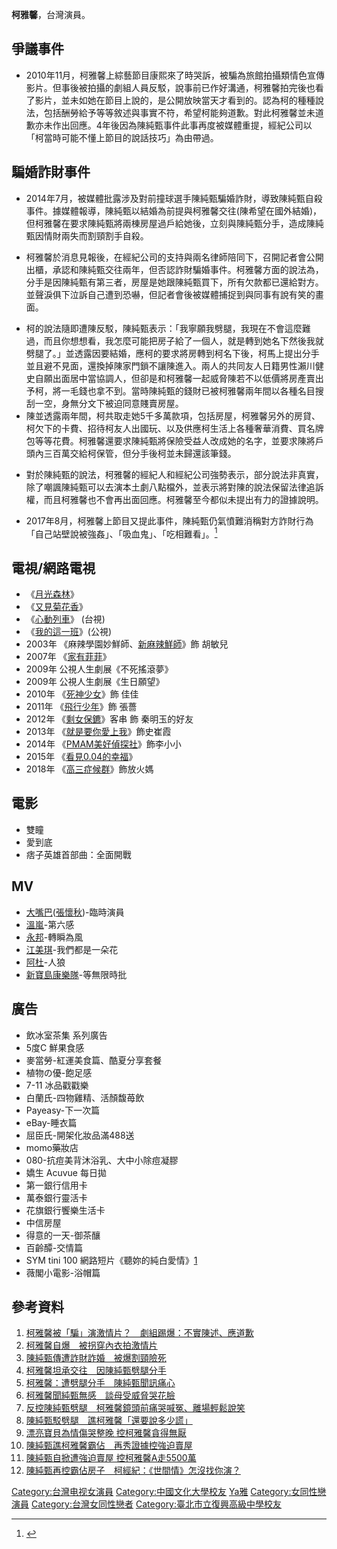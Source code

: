 {{藝人
|姓名=柯雅馨  
|類型=女藝人
|出生日期={{birth_date_and_age|1980|3|3}}
|教育程度=[[中國文化大學|中國文化大學]]戲劇學系
|經紀公司=
}}
'''柯雅馨'''{{BD|1980年|3月3日|catIdx=Ke柯}}，台灣演員。

== 爭議事件 ==

* 2010年11月，柯雅馨上綜藝節目康熙來了時哭訴，被騙為旅館拍攝類情色宣傳影片。但事後被拍攝的劇組人員反駁，說事前已作好溝通，柯雅馨拍完後也看了影片，並未如她在節目上說的，是公開放映當天才看到的。認為柯的種種說法，包括酬勞給予等等敘述與事實不符，希望柯能夠道歉。對此柯雅馨並未道歉亦未作出回應。4年後因為陳純甄事件此事再度被媒體重提，經紀公司以「柯當時可能不懂上節目的說話技巧」為由帶過。

== 騙婚詐財事件 ==
* 2014年7月，被媒體批露涉及對前撞球選手陳純甄騙婚詐財，導致陳純甄自殺事件。據媒體報導，陳純甄以結婚為前提與柯雅馨交往(陳希望在國外結婚)，但柯雅馨在要求陳純甄將兩棟房屋過戶給她後，立刻與陳純甄分手，造成陳純甄因情財兩失而割頸割手自殺。

* 柯雅馨於消息見報後，在經紀公司的支持與兩名律師陪同下，召開記者會公開出櫃，承認和陳純甄交往兩年，但否認詐財騙婚事件。柯雅馨方面的說法為，分手是因陳純甄有第三者，房屋是她跟陳純甄買下，所有欠款都已還給對方。並聲淚俱下泣訴自己遭到恐嚇，但記者會後被媒體捕捉到與同事有說有笑的畫面。

* 柯的說法隨即遭陳反駁，陳純甄表示：「我寧願我劈腿，我現在不會這麼難過，而且你想想看，我怎麼可能把房子給了一個人，就是轉到她名下然後我就劈腿了。」並透露因要結婚，應柯的要求將房轉到柯名下後，柯馬上提出分手並且避不見面，還換掉陳家門鎖不讓陳進入。兩人的共同友人日籍男性瀨川健史自願出面居中當協調人，但卻是和柯雅馨一起威脅陳若不以低價將房產賣出予柯，將一毛錢也拿不到。當時陳純甄的錢財已被柯雅馨兩年間以各種名目搜刮一空，身無分文下被迫同意賤賣房屋。
* 陳並透露兩年間，柯共取走她5千多萬款項，包括房屋，柯雅馨另外的房貸、柯欠下的卡費、招待柯友人出國玩、以及供應柯生活上各種奢華消費、買名牌包等等花費。柯雅馨還要求陳純甄將保險受益人改成她的名字，並要求陳將戶頭內三百萬交給柯保管，但分手後柯並未歸還該筆錢。

* 對於陳純甄的說法，柯雅馨的經紀人和經紀公司強勢表示，部分說法非真實，除了嘲諷陳純甄可以去演本土劇八點檔外，並表示將對陳的說法保留法律追訴權，而且柯雅馨也不會再出面回應。柯雅馨至今都似未提出有力的證據說明。

* 2017年8月，柯雅馨上節目又提此事件，陳純甄仍氣憤難消稱對方詐財行為「自己站壁說被強姦」、「吸血鬼」、「吃相難看」。<ref>{{cite news |url=https://star.ettoday.net/news/997927#ixzz5VytJhJoZ |title=「自己站壁說被強姦」！　陳純甄嗆柯雅馨：吃相難 |publisher=ETtoday新聞雲 |date=2017-08-26 |accessdate=2018-11-05 |archive-date=2020-07-31 |archive-url=https://web.archive.org/web/20200731164448/https://star.ettoday.net/news/997927#ixzz5VytJhJoZ |dead-url=no }}</ref>

==電視/網路電視==
*《[[月光森林|月光森林]]》
*《[[又見菊花香|又見菊花香]]》
*《[[心動列車|心動列車]]》  (台視)
*《[[我的這一班_(台灣電視劇)|我的這一班]]》(公視)
*2003年 《麻辣學園妙鮮師、[[麻辣鮮師|新麻辣鮮師]]》飾 胡敏兒
*2007年 《[[家有菲菲|家有菲菲]]》
*2009年  公視人生劇展《不死搖滾夢》
*2009年  公視人生劇展《生日願望》
*2010年 《[[死神少女|死神少女]]》飾 佳佳
*2011年 《[[飛行少年|飛行少年]]》飾 張薔
*2012年 《[[剩女保鑣|剩女保鑣]]》客串 飾 秦明玉的好友
*2013年 《[[就是要你愛上我|就是要你愛上我]]》飾史崔霞
*2014年 《[[PMAM美好偵探社|PMAM美好偵探社]]》飾李小小
*2015年 《[[看見0.04的幸福|看見0.04的幸福]]》
*2018年 《[[高三症候群|高三症候群]]》飾放火媽

==電影==
*雙瞳
*愛到底
*痞子英雄首部曲：全面開戰

==MV==
*[[大嘴巴|大嘴巴]]([[張懷秋|張懷秋]])-臨時演員
*[[溫嵐|溫嵐]]-第六感
*[[永邦|永邦]]-轉瞬為風
*[[江美琪|江美琪]]-我們都是一朵花
*[[阿杜|阿杜]]-人狼
*[[新寶島康樂隊|新寶島康樂隊]]-等無限時批

==廣告==
*飲冰室茶集 系列廣告	
*5度C 鮮果食感
*麥當勞-紅運美食篇、酷夏分享套餐
*植物の優-飽足感
*7-11 冰品戳戳樂
*白蘭氏-四物雞精、活顏馥苺飲
*Payeasy-下一次篇
*eBay-睡衣篇
*屈臣氏-開架化妝品滿488送
*momo藥妝店
*080-抗痘美背沐浴乳、大中小除痘凝膠
*嬌生 Acuvue 每日拋
*第一銀行信用卡
*萬泰銀行靈活卡
*花旗銀行饗樂生活卡
*中信房屋
*得意的一天-御茶釀
*百齡醰-交情篇
*SYM tini 100 網路短片《聽妳的純白愛情》[http://www.youtube.com/watch?v=HGoJOmpBk6g] {{Wayback|url=http://www.youtube.com/watch?v=HGoJOmpBk6g |date=20200731164506 }}
*薇閣小電影-浴帽篇

== 參考資料==
# [https://web.archive.org/web/20140723084503/http://legacy.nownews.com/2010/11/12/91-2663644.htm 柯雅馨被「騙」演激情片？　劇組踢爆：不實陳述、應道歉]
# [http://www.appledaily.com.tw/realtimenews/article/entertainment/20140706/428546/applesearch/ 柯雅馨自爆　被拐穿內衣拍激情片] {{Wayback|url=http://www.appledaily.com.tw/realtimenews/article/entertainment/20140706/428546/applesearch/ |date=20171008183100 }}
# [http://www.appledaily.com.tw/realtimenews/article/entertainment/20140704/427564/applesearch/ 陳純甄傳遭詐財詐婚　被爆割頸險死] {{Wayback|url=http://www.appledaily.com.tw/realtimenews/article/entertainment/20140704/427564/applesearch/ |date=20160304110946 }}
# [http://www.appledaily.com.tw/realtimenews/article/entertainment/20140704/427867/applesearch/ 柯雅馨坦承交往　因陳純甄劈腿分手] {{Wayback|url=http://www.appledaily.com.tw/realtimenews/article/entertainment/20140704/427867/applesearch/ |date=20150924132730 }}
# [https://web.archive.org/web/20140709200642/http://news.msn.com.tw/news3774874.aspx 柯雅馨：遭劈腿分手　陳純甄聞訊痛心]
# [http://www.appledaily.com.tw/realtimenews/article/entertainment/20140704/427929/applesearch/ 柯雅馨聞純甄無感　談母受威脅哭花臉] {{Wayback|url=http://www.appledaily.com.tw/realtimenews/article/entertainment/20140704/427929/applesearch/ |date=20160304140351 }}
# [http://www.setnews.net/News.aspx?PageGroupID=1&NewsID=29610&PageType=2 反控陳純甄劈腿　柯雅馨鏡頭前痛哭喊冤、離場輕鬆說笑] {{Wayback|url=http://www.setnews.net/News.aspx?PageGroupID=1&NewsID=29610&PageType=2 |date=20140714155018 }}
# [http://www.appledaily.com.tw/realtimenews/article/entertainment/20140704/427942/applesearch/ 陳純甄駁劈腿　譙柯雅馨「還要說多少謊」] {{Wayback|url=http://www.appledaily.com.tw/realtimenews/article/entertainment/20140704/427942/applesearch/ |date=20150924132735 }}
# [http://ent.appledaily.com.tw/enews/article/entertainment/20140706/35940107 漂亮寶貝為情傷哭整晚 控柯雅馨貪得無厭] {{Wayback|url=http://ent.appledaily.com.tw/enews/article/entertainment/20140706/35940107 |date=20160422023730 }}
# [http://www.appledaily.com.tw/realtimenews/article/entertainment/20140706/428572/applesearch 陳純甄譙柯雅馨霸佔　再秀證據控強迫賣屋] {{Wayback|url=http://www.appledaily.com.tw/realtimenews/article/entertainment/20140706/428572/applesearch |date=20160304100014 }}
# [http://ent.appledaily.com.tw/enews/article/entertainment/20140707/35941419 陳純甄自掀遭強迫賣屋 控柯雅馨A走5500萬] {{Wayback|url=http://ent.appledaily.com.tw/enews/article/entertainment/20140707/35941419 |date=20160308175753 }}
# [http://www.ettoday.net/news/20140706/375535.htm 陳純甄再控霸佔房子　柯經紀：《世間情》怎沒找你演？ ] {{Wayback|url=http://www.ettoday.net/news/20140706/375535.htm |date=20150924130703 }}

{{DEFAULTSORT:Ke柯}}

[[Category:台灣电视女演員|Category:台灣电视女演員]]
[[Category:中國文化大學校友|Category:中國文化大學校友]]
[[Category:柯姓|Ya雅]]
[[Category:女同性戀演員|Category:女同性戀演員]]
[[Category:台灣女同性戀者|Category:台灣女同性戀者]]
[[Category:臺北市立復興高級中學校友|Category:臺北市立復興高級中學校友]]